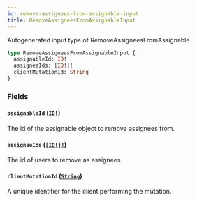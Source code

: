 ```yaml
---
id: remove-assignees-from-assignable-input
title: RemoveAssigneesFromAssignableInput
---
```


Autogenerated input type of RemoveAssigneesFromAssignable

```graphql
type RemoveAssigneesFromAssignableInput {
  assignableId: ID!
  assigneeIds: [ID!]!
  clientMutationId: String
}
```

### Fields

#### `assignableId` ([`ID!`](/docs/api/scalars/id))

The id of the assignable object to remove assignees from.

#### `assigneeIds` ([`[ID!]!`](/docs/api/scalars/id))

The id of users to remove as assignees.

#### `clientMutationId` ([`String`](/docs/api/scalars/string))

A unique identifier for the client performing the mutation.
